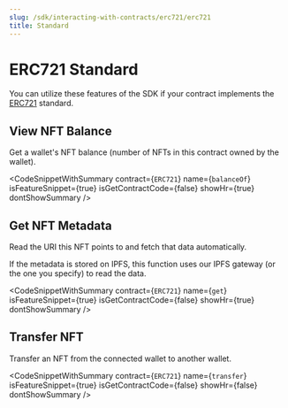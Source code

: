 ```yaml
---
slug: /sdk/interacting-with-contracts/erc721/erc721
title: Standard
---
```



# ERC721 Standard

You can utilize these features of the SDK if your contract implements the [ERC721](/extensions/erc-721/standard) standard.

<div className="row" style={{ marginBottom: 24 }}>
  <div className="col col--12" style={{ marginTop: 8 }}>
    <QuickstartCard
      name="Learn how to implement ERC721 in your smart contract"
      link={"/extensions/erc-721/standard"}
      image="/assets/icons/general.png"
    />
  </div>
</div>

## View NFT Balance

Get a wallet's NFT balance (number of NFTs in this contract owned by the wallet).

<CodeSnippetWithSummary
  contract={`ERC721`}
  name={`balanceOf`}
  isFeatureSnippet={true}
  isGetContractCode={false}
  showHr={true}
  dontShowSummary
/>

## Get NFT Metadata

Read the URI this NFT points to and fetch that data automatically.

If the metadata is stored on IPFS, this function uses our IPFS gateway (or the one you specify) to read the data.

<CodeSnippetWithSummary
  contract={`ERC721`}
  name={`get`}
  isFeatureSnippet={true}
  isGetContractCode={false}
  showHr={true}
  dontShowSummary
/>

## Transfer NFT

Transfer an NFT from the connected wallet to another wallet.

<CodeSnippetWithSummary
  contract={`ERC721`}
  name={`transfer`}
  isFeatureSnippet={true}
  isGetContractCode={false}
  showHr={false}
  dontShowSummary
/>
